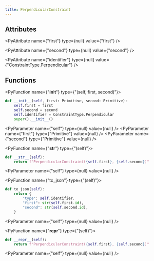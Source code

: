 ```yaml
---
title: PerpendicularConstraint
---
```


## Attributes

<PyAttribute name={"first"} type={null} value={"first"} />

<PyAttribute name={"second"} type={null} value={"second"} />

<PyAttribute name={"identifier"} type={null} value={"ConstraintType.Perpendicular"} />

## Functions

<PyFunction name={"__init__"} type={"(self, first, second)"}>

<PySourceCode >

```python
def __init__(self, first: Primitive, second: Primitive):
    self.first = first
    self.second = second
    self.identifier = ConstraintType.Perpendicular
    super().__init__()
```

</PySourceCode>

<div >

<PyParameter name={"self"} type={null} value={null} />
<PyParameter name={"first"} type={"Primitive"} value={null} />
<PyParameter name={"second"} type={"Primitive"} value={null} />

</div>

<PyFunctionReturn type={null} />

</PyFunction>

<PyFunction name={"__str__"} type={"(self)"}>

<PySourceCode >

```python
def __str__(self):
    return f"PerpendicularConstraint({self.first}, {self.second})"
```

</PySourceCode>

<div >

<PyParameter name={"self"} type={null} value={null} />

</div>

<PyFunctionReturn type={null} />

</PyFunction>

<PyFunction name={"to_json"} type={"(self)"}>

<PySourceCode >

```python
def to_json(self):
    return {
        "type": self.identifier,
        "first": str(self.first.id),
        "second": str(self.second.id),
    }
```

</PySourceCode>

<div >

<PyParameter name={"self"} type={null} value={null} />

</div>

<PyFunctionReturn type={null} />

</PyFunction>

<PyFunction name={"__repr__"} type={"(self)"}>

<PySourceCode >

```python
def __repr__(self):
    return f"PerpendicularConstraint({self.first}, {self.second})"
```

</PySourceCode>

<div >

<PyParameter name={"self"} type={null} value={null} />

</div>

<PyFunctionReturn type={null} />

</PyFunction>